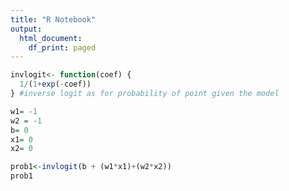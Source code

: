 ---
title: "R Notebook"
output:
  html_document:
    df_print: paged
---

```{r}
invlogit<- function(coef) {
  1/(1+exp(-coef))
} #inverse logit as for probability of point given the model

w1= -1
w2 = -1
b= 0
x1= 0
x2= 0

prob1<-invlogit(b + (w1*x1)+(w2*x2))
prob1
```

